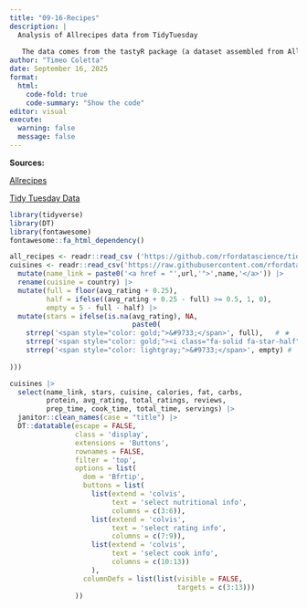 ```yaml
---
title: "09-16-Recipes"
description: |
  Analysis of Allrecipes data from TidyTuesday
  
   The data comes from the tastyR package (a dataset assembled from Allrecipes.com) and was prepared for analysis in R.
author: "Timeo Coletta"
date: September 16, 2025
format: 
  html:
    code-fold: true
    code-summary: "Show the code"
editor: visual
execute:
  warning: false
  message: false
---
```


**Sources:**

<a href = "https://cran.r-project.org/web/packages/tastyR/index.html" target = "_blank" > Allrecipes </a>

<a href = "https://github.com/rfordatascience/tidytuesday/tree/main/data/2025/2025-09-16" target = "_blank" > Tidy Tuesday Data</a>

```r
library(tidyverse)
library(DT)
library(fontawesome)
fontawesome::fa_html_dependency()
```

```r
all_recipes <- readr::read_csv ('https://github.com/rfordatascience/tidytuesday/blob/main/data/2025/2025-09-16/all_recipes.csv')
cuisines <- readr::read_csv('https://raw.githubusercontent.com/rfordatascience/tidytuesday/main/data/2025/2025-09-16/cuisines.csv') |> 
  mutate(name_link = paste0('<a href = "',url,'">',name,'</a>')) |> 
  rename(cuisine = country) |> 
  mutate(full = floor(avg_rating + 0.25),
         half = ifelse((avg_rating + 0.25 - full) >= 0.5, 1, 0),
         empty = 5 - full - half) |> 
  mutate(stars = ifelse(is.na(avg_rating), NA,
                              paste0( 
    strrep('<span style="color: gold;">&#9733;</span>', full),   # ★
    strrep('<span style="color: gold;"><i class="fa-solid fa-star-half"></i></span>', half),    # optional placeholder for half
    strrep('<span style="color: lightgray;">&#9733;</span>', empty) # ☆ in grey
  
)))
```

```r
cuisines |> 
  select(name_link, stars, cuisine, calories, fat, carbs,
         protein, avg_rating, total_ratings, reviews,
         prep_time, cook_time, total_time, servings) |> 
  janitor::clean_names(case = "title") |> 
  DT::datatable(escape = FALSE,
                class = 'display',
                extensions = 'Buttons',
                rownames = FALSE,
                filter = 'top',
                options = list(
                  dom = 'Bfrtip',
                  buttons = list(
                    list(extend = 'colvis', 
                         text = 'select nutritional info',
                         columns = c(3:6)),
                    list(extend = 'colvis', 
                         text = 'select rating info',
                         columns = c(7:9)),                    
                    list(extend = 'colvis', 
                         text = 'select cook info',
                         columns = c(10:13))  
                    ),
                  columnDefs = list(list(visible = FALSE,
                                         targets = c(3:13)))
                ))
```
